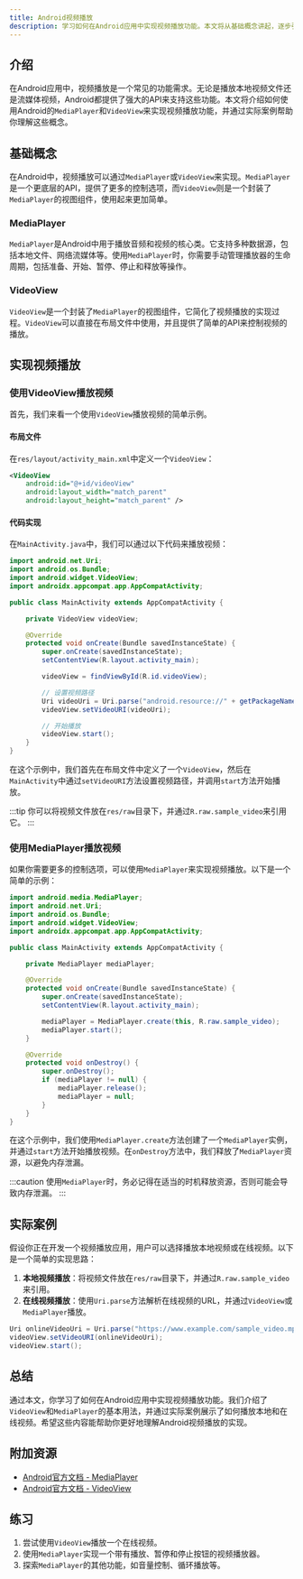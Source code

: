 ```yaml
---
title: Android视频播放
description: 学习如何在Android应用中实现视频播放功能。本文将从基础概念讲起，逐步引导你完成一个简单的视频播放器，并提供实际案例和代码示例。
---
```


## 介绍

在Android应用中，视频播放是一个常见的功能需求。无论是播放本地视频文件还是流媒体视频，Android都提供了强大的API来支持这些功能。本文将介绍如何使用Android的`MediaPlayer`和`VideoView`来实现视频播放功能，并通过实际案例帮助你理解这些概念。

## 基础概念

在Android中，视频播放可以通过`MediaPlayer`或`VideoView`来实现。`MediaPlayer`是一个更底层的API，提供了更多的控制选项，而`VideoView`则是一个封装了`MediaPlayer`的视图组件，使用起来更加简单。

### MediaPlayer

`MediaPlayer`是Android中用于播放音频和视频的核心类。它支持多种数据源，包括本地文件、网络流媒体等。使用`MediaPlayer`时，你需要手动管理播放器的生命周期，包括准备、开始、暂停、停止和释放等操作。

### VideoView

`VideoView`是一个封装了`MediaPlayer`的视图组件，它简化了视频播放的实现过程。`VideoView`可以直接在布局文件中使用，并且提供了简单的API来控制视频的播放。

## 实现视频播放

### 使用VideoView播放视频

首先，我们来看一个使用`VideoView`播放视频的简单示例。

#### 布局文件

在`res/layout/activity_main.xml`中定义一个`VideoView`：

```xml
<VideoView
    android:id="@+id/videoView"
    android:layout_width="match_parent"
    android:layout_height="match_parent" />
```

#### 代码实现

在`MainActivity.java`中，我们可以通过以下代码来播放视频：

```java
import android.net.Uri;
import android.os.Bundle;
import android.widget.VideoView;
import androidx.appcompat.app.AppCompatActivity;

public class MainActivity extends AppCompatActivity {

    private VideoView videoView;

    @Override
    protected void onCreate(Bundle savedInstanceState) {
        super.onCreate(savedInstanceState);
        setContentView(R.layout.activity_main);

        videoView = findViewById(R.id.videoView);

        // 设置视频路径
        Uri videoUri = Uri.parse("android.resource://" + getPackageName() + "/" + R.raw.sample_video);
        videoView.setVideoURI(videoUri);

        // 开始播放
        videoView.start();
    }
}
```

在这个示例中，我们首先在布局文件中定义了一个`VideoView`，然后在`MainActivity`中通过`setVideoURI`方法设置视频路径，并调用`start`方法开始播放。

:::tip
你可以将视频文件放在`res/raw`目录下，并通过`R.raw.sample_video`来引用它。
:::

### 使用MediaPlayer播放视频

如果你需要更多的控制选项，可以使用`MediaPlayer`来实现视频播放。以下是一个简单的示例：

```java
import android.media.MediaPlayer;
import android.net.Uri;
import android.os.Bundle;
import android.widget.VideoView;
import androidx.appcompat.app.AppCompatActivity;

public class MainActivity extends AppCompatActivity {

    private MediaPlayer mediaPlayer;

    @Override
    protected void onCreate(Bundle savedInstanceState) {
        super.onCreate(savedInstanceState);
        setContentView(R.layout.activity_main);

        mediaPlayer = MediaPlayer.create(this, R.raw.sample_video);
        mediaPlayer.start();
    }

    @Override
    protected void onDestroy() {
        super.onDestroy();
        if (mediaPlayer != null) {
            mediaPlayer.release();
            mediaPlayer = null;
        }
    }
}
```

在这个示例中，我们使用`MediaPlayer.create`方法创建了一个`MediaPlayer`实例，并通过`start`方法开始播放视频。在`onDestroy`方法中，我们释放了`MediaPlayer`资源，以避免内存泄漏。

:::caution
使用`MediaPlayer`时，务必记得在适当的时机释放资源，否则可能会导致内存泄漏。
:::

## 实际案例

假设你正在开发一个视频播放应用，用户可以选择播放本地视频或在线视频。以下是一个简单的实现思路：

1. **本地视频播放**：将视频文件放在`res/raw`目录下，并通过`R.raw.sample_video`来引用。
2. **在线视频播放**：使用`Uri.parse`方法解析在线视频的URL，并通过`VideoView`或`MediaPlayer`播放。

```java
Uri onlineVideoUri = Uri.parse("https://www.example.com/sample_video.mp4");
videoView.setVideoURI(onlineVideoUri);
videoView.start();
```

## 总结

通过本文，你学习了如何在Android应用中实现视频播放功能。我们介绍了`VideoView`和`MediaPlayer`的基本用法，并通过实际案例展示了如何播放本地和在线视频。希望这些内容能帮助你更好地理解Android视频播放的实现。

## 附加资源

- [Android官方文档 - MediaPlayer](https://developer.android.com/reference/android/media/MediaPlayer)
- [Android官方文档 - VideoView](https://developer.android.com/reference/android/widget/VideoView)

## 练习

1. 尝试使用`VideoView`播放一个在线视频。
2. 使用`MediaPlayer`实现一个带有播放、暂停和停止按钮的视频播放器。
3. 探索`MediaPlayer`的其他功能，如音量控制、循环播放等。
